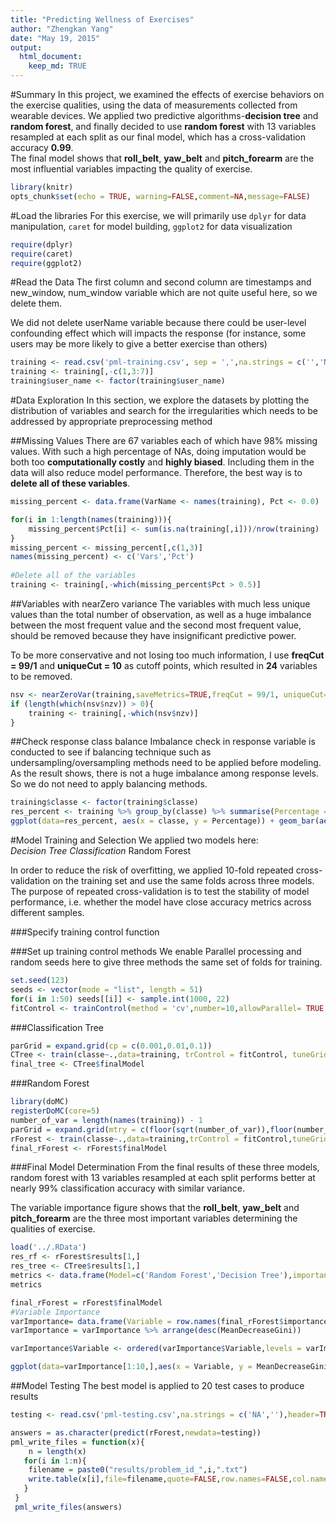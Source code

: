 ```yaml
---
title: "Predicting Wellness of Exercises"
author: "Zhengkan Yang"
date: "May 19, 2015"
output:
  html_document:
    keep_md: TRUE        
---
```

#Summary
In this project, we examined the effects of exercise behaviors on the exercise qualities, using the data of measurements collected from wearable devices.  We applied two predictive algorithms-__decision tree__ and __random forest__, and finally decided to use __random forest__ with 13 variables resampled at each split as our final model, which has a cross-validation accuracy __0.99__.  
The final model shows that __roll_belt__, __yaw_belt__ and __pitch_forearm__ are the most influential variables impacting the quality of exercise.
```r
library(knitr)
opts_chunk$set(echo = TRUE, warning=FALSE,comment=NA,message=FALSE)
```


#Load the libraries
For this exercise,  we will primarily use `dplyr` for data manipulation, `caret` for model building, `ggplot2` for data visualization
```r
require(dplyr)
require(caret)
require(ggplot2)
```

#Read the Data
The first column and second column are timestamps and new_window, num_window variable which are not quite useful here, so we delete them.

We did not delete userName variable because there could be user-level confounding effect which will impacts the response (for instance, some users may be more likely to give a better exercise than others)
```r
training <- read.csv('pml-training.csv', sep = ',',na.strings = c('','NA'))
training <- training[,-c(1,3:7)]
training$user_name <- factor(training$user_name)
```

#Data Exploration
In this section, we explore the datasets by plotting the distribution of variables and search for the irregularities which needs to be addressed by appropriate preprocessing method

##Missing Values
There are 67 variables each of which have 98% missing values. With such a high percentage of NAs, doing imputation would be both too **computationally costly** and **highly biased**. Including them in the data will also reduce model performance. Therefore, the best way is to **delete all of these variables**.
```r
missing_percent <- data.frame(VarName <- names(training), Pct <- 0.0) 

for(i in 1:length(names(training))){
    missing_percent$Pct[i] <- sum(is.na(training[,i]))/nrow(training)
}
missing_percent <- missing_percent[,c(1,3)]
names(missing_percent) <- c('Vars','Pct')
 
#Delete all of the variables
training <- training[,-which(missing_percent$Pct > 0.5)]
```

##Variables with nearZero variance
The variables with much less unique values than the total number of observation, as well as a huge imbalance between the most frequent value and the second most frequent value, should be removed because they have insignificant predictive power.

To be more conservative and not losing too much information, I use **freqCut = 99/1** and **uniqueCut = 10** as cutoff points, which resulted in **24** variables to be removed.
```r
nsv <- nearZeroVar(training,saveMetrics=TRUE,freqCut = 99/1, uniqueCut=10 )
if (length(which(nsv$nzv)) > 0){
    training <- training[,-which(nsv$nzv)]
}
```

##Check response class balance
Imbalance check in response variable is conducted to see if balancing technique such as undersampling/oversampling methods need to be applied before modeling.  
As the result shows, there is not a huge imbalance among response levels. So we do not need to apply balancing methods.
```r
training$classe <- factor(training$classe)
res_percent <- training %>% group_by(classe) %>% summarise(Percentage = n()/nrow(training))
ggplot(data=res_percent, aes(x = classe, y = Percentage)) + geom_bar(aes(fill = classe),stat='identity') + ggtitle('Percentage of exercise wellness levels') + xlab('Classe') + ylab('Percentage')
```

#Model Training and Selection
We applied two models here:  
*Decision Tree Classification
*Random Forest

In order to reduce the risk of overfitting, we applied 10-fold repeated cross-validation on the training set and use the same folds across three models. The purpose of repeated cross-validation is to test the stability of model performance, i.e. whether the model have close accuracy metrics across different samples.


###Specify training control function

###Set up training control methods
We enable Parallel processing and random seeds here to give three methods the same set of folds for training.
```r
set.seed(123)
seeds <- vector(mode = "list", length = 51)
for(i in 1:50) seeds[[i]] <- sample.int(1000, 22)
fitControl <- trainControl(method = 'cv',number=10,allowParallel= TRUE,seeds=seeds)
```

###Classification Tree
```r
parGrid = expand.grid(cp = c(0.001,0.01,0.1))
CTree <- train(classe~.,data=training, trControl = fitControl, tuneGrid = parGrid,method = 'rpart')
final_tree <- CTree$finalModel
```

###Random Forest

```r
library(doMC)
registerDoMC(core=5)
number_of_var = length(names(training)) - 1
parGrid = expand.grid(mtry = c(floor(sqrt(number_of_var)),floor(number_of_var/3), floor(number_of_var/4)))
rForest <- train(classe~.,data=training,trControl = fitControl,tuneGrid=parGrid,method = 'rf',allowParallel = TRUE)
final_rForest <- rForest$finalModel
```



###Final Model Determination
From the final results of these three models, random forest with 13 variables resampled at each split performs better at nearly 99% classification accuracy with similar variance.  

The variable importance figure shows that the __roll_belt__, __yaw_belt__ and __pitch_forearm__ are the three most important variables determining the qualities of exercise.

```r
load('../.RData')
res_rf <- rForest$results[1,]
res_tree <- CTree$results[1,]
metrics <- data.frame(Model=c('Random Forest','Decision Tree'),importance = rbind(res_rf[,2:5],res_tree[,2:5]))
metrics

final_rForest = rForest$finalModel
#Variable Importance
varImportance= data.frame(Variable = row.names(final_rForest$importance),final_rForest$importance)
varImportance = varImportance %>% arrange(desc(MeanDecreaseGini))

varImportance$Variable <- ordered(varImportance$Variable,levels = varImportance$Variable[order(varImportance$MeanDecreaseGini,decreasing=FALSE)])

ggplot(data=varImportance[1:10,],aes(x = Variable, y = MeanDecreaseGini)) + geom_bar(aes(fill = Variable),stat = 'identity') + coord_flip() + ggtitle('Variable Importance of Random Forest') + theme(axis.text = element_text(colour = 'black',face='bold',size=10))
```


##Model Testing
The best model is applied to 20 test cases to produce results
```r
testing <- read.csv('pml-testing.csv',na.strings = c('NA',''),header=TRUE)

answers = as.character(predict(rForest,newdata=testing))
pml_write_files = function(x){
    n = length(x)
   for(i in 1:n){
    filename = paste0("results/problem_id_",i,".txt")
    write.table(x[i],file=filename,quote=FALSE,row.names=FALSE,col.names=FALSE)
   }
 }
 pml_write_files(answers)
```





